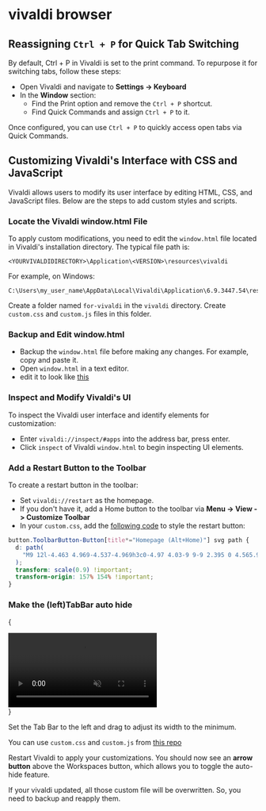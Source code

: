 # vivaldi browser

## Reassigning `Ctrl + P` for Quick Tab Switching

By default, Ctrl + P in Vivaldi is set to the print command. To repurpose it for switching tabs, follow these steps:

- Open Vivaldi and navigate to **Settings -> Keyboard**
- In the **Window** section:
    - Find the Print option and remove the `Ctrl + P` shortcut.
    - Find Quick Commands and assign `Ctrl + P` to it.

Once configured, you can use `Ctrl + P` to quickly access open tabs via Quick Commands.

## Customizing Vivaldi's Interface with CSS and JavaScript

Vivaldi allows users to modify its user interface by editing HTML, CSS, and JavaScript files. Below are the steps to add custom styles and scripts.

### Locate the Vivaldi window.html File

To apply custom modifications, you need to edit the `window.html` file located in Vivaldi's installation directory. The typical file path is:

```
<YOURVIVALDIDIRECTORY>\Application\<VERSION>\resources\vivaldi
```

For example, on Windows:

```
C:\Users\my_user_name\AppData\Local\Vivaldi\Application\6.9.3447.54\resources\vivaldi\
```

Create a folder named `for-vivaldi` in the `vivaldi` directory. Create `custom.css` and `custom.js` files in this folder.

### Backup and Edit window.html

- Backup the `window.html` file before making any changes. For example, copy and paste it.
- Open `window.html` in a text editor.
- edit it to look like [this](https://github.com/Ding-Fan/for-vivaldi/blob/main/window.html)

### Inspect and Modify Vivaldi's UI

To inspect the Vivaldi user interface and identify elements for customization:

- Enter `vivaldi://inspect/#apps` into the address bar, press enter.
- Click `inspect` of Vivaldi `window.html` to begin inspecting UI elements.

### Add a Restart Button to the Toolbar

To create a restart button in the toolbar:

- Set `vivaldi://restart` as the homepage.
- If you don't have it, add a Home button to the toolbar via **Menu -> View -> Customize Toolbar**
- In your `custom.css`, add the [following code](https://forum.vivaldi.net/post/505882) to style the restart button:

```css filename="custom.css" copy 
button.ToolbarButton-Button[title*="Homepage (Alt+Home)"] svg path {
  d: path(
    "M9 12l-4.463 4.969-4.537-4.969h3c0-4.97 4.03-9 9-9 2.395 0 4.565.942 6.179 2.468l-2.004 2.231c-1.081-1.05-2.553-1.699-4.175-1.699-3.309 0-6 2.691-6 6h3zm10.463-4.969l-4.463 4.969h3c0 3.309-2.691 6-6 6-1.623 0-3.094-.65-4.175-1.699l-2.004 2.231c1.613 1.526 3.784 2.468 6.179 2.468 4.97 0 9-4.03 9-9h3l-4.537-4.969z"
  );
  transform: scale(0.9) !important;
  transform-origin: 157% 154% !important;
}
```

### Make the (left)TabBar auto hide

{
<div className="flex justify-center pt-4 pb-2">
  <video className="w-72" controls muted>
    <source src="https://pub-d73fbea1d5a74032a6bef88df97b73f2.r2.dev/Recording%202024-10-24%20210145.mp4" type="video/mp4" />
    Your browser does not support the video tag.
  </video>
</div>
}

Set the Tab Bar to the left and drag to adjust its width to the minimum.

You can use `custom.css` and `custom.js` from [this repo](https://github.com/Ding-Fan/for-vivaldi/tree/main/for-vivaldi)

Restart Vivaldi to apply your customizations. You should now see an **arrow button** above the Workspaces button, which allows you to toggle the auto-hide feature.

If your vivaldi updated, all those custom file will be overwritten. So, you need to backup and reapply them.
